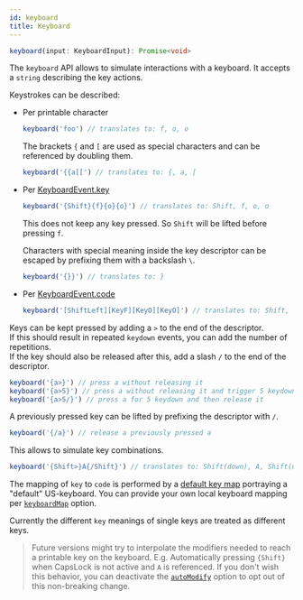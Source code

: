 ```yaml
---
id: keyboard
title: Keyboard
---
```


```ts
keyboard(input: KeyboardInput): Promise<void>
```

The `keyboard` API allows to simulate interactions with a keyboard. It accepts a `string` describing the key actions.

Keystrokes can be described:

- Per printable character
  ```js
  keyboard('foo') // translates to: f, o, o
  ```
  The brackets `{` and `[` are used as special characters and can be referenced by doubling them.
  ```js
  keyboard('{{a[[') // translates to: {, a, [
  ```
- Per [KeyboardEvent.key](https://developer.mozilla.org/en-US/docs/Web/API/KeyboardEvent/key)

  ```js
  keyboard('{Shift}{f}{o}{o}') // translates to: Shift, f, o, o
  ```

  This does not keep any key pressed. So `Shift` will be lifted before pressing `f`.

  Characters with special meaning inside the key descriptor can be escaped by prefixing them with a backslash `\`.

  ```js
  keyboard('{}}') // translates to: }
  ```

- Per [KeyboardEvent.code](https://developer.mozilla.org/en-US/docs/Web/API/KeyboardEvent/code)
  ```js
  keyboard('[ShiftLeft][KeyF][KeyO][KeyO]') // translates to: Shift, f, o, o
  ```

Keys can be kept pressed by adding a `>` to the end of the descriptor.  
If this should result in repeated `keydown` events, you can add the number of repetitions.  
If the key should also be released after this, add a slash `/` to the end of the descriptor.

```js
keyboard('{a>}') // press a without releasing it
keyboard('{a>5}') // press a without releasing it and trigger 5 keydown
keyboard('{a>5/}') // press a for 5 keydown and then release it
```

A previously pressed key can be lifted by prefixing the descriptor with `/`.

```js
keyboard('{/a}') // release a previously pressed a
```

This allows to simulate key combinations.

```js
keyboard('{Shift>}A{/Shift}') // translates to: Shift(down), A, Shift(up)
```

The mapping of `key` to `code` is performed by a [default key map](https://github.com/testing-library/user-event/blob/main/src/keyboard/keyMap.ts) portraying a "default" US-keyboard. You can provide your own local keyboard mapping per [`keyboardMap`](options.mdx#keyboardmap) option.

Currently the different `key` meanings of single keys are treated as different keys.

> Future versions might try to interpolate the modifiers needed to reach a printable key on the keyboard. E.g. Automatically pressing `{Shift}` when CapsLock is not active and `A` is referenced. If you don't wish this behavior, you can deactivate the [`autoModify`](options.mdx#automodify) option to opt out of this non-breaking change.
